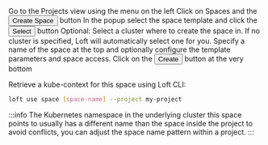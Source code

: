 

<Flow id="create-space-ui">
  <Step>
    Go to the <NavStep>Projects</NavStep> view using the menu on the left
  </Step>
  <Step>
    Click on Spaces and the <Button>Create Space</Button> button
  </Step>
  <Step>
    In the popup select the space template and click the <Button>Select</Button> button
  </Step>
  <Step>
    Optional: Select a cluster where to create the space in. If no cluster is specified, Loft will automatically select one for you.
  </Step>
  <Step>
    Specify a name of the space at the top and optionally configure the template parameters and space access.
  </Step>
  <Step>
    Click on the <Button>Create</Button> button at the very bottom
  </Step>
  <Step>

Retrieve a kube-context for this space using Loft CLI:
```bash
loft use space [space-name] --project my-project
```

  </Step>
</Flow>

:::info
The Kubernetes namespace in the underlying cluster this space points to usually has a different name than the space inside the project to avoid conflicts, you can adjust the space name pattern within a project.
:::